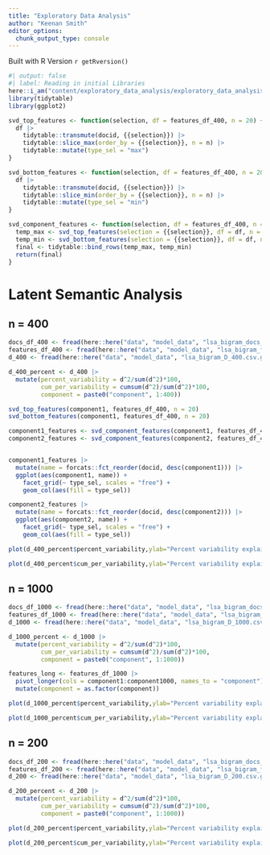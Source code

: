 ```yaml
---
title: "Exploratory Data Analysis"
author: "Keenan Smith"
editor_options: 
  chunk_output_type: console
---
```


Built with R Version `r getRversion()`

```r
#| output: false
#| label: Reading in initial Libraries
here::i_am("content/exploratory_data_analysis/exploratory_data_analysis_lca.qmd")
library(tidytable)
library(ggplot2)

svd_top_features <- function(selection, df = features_df_400, n = 20) {
  df |>
    tidytable::transmute(docid, {{selection}}) |>
    tidytable::slice_max(order_by = {{selection}}, n = n) |>
    tidytable::mutate(type_sel = "max")
}

svd_bottom_features <- function(selection, df = features_df_400, n = 20) {
  df |>
    tidytable::transmute(docid, {{selection}}) |>
    tidytable::slice_min(order_by = {{selection}}, n = n) |>
    tidytable::mutate(type_sel = "min")
}

svd_component_features <- function(selection, df = features_df_400, n = 20) {
  temp_max <- svd_top_features(selection = {{selection}}, df = df, n = n)
  temp_min <- svd_bottom_features(selection = {{selection}}, df = df, n = n)
  final <- tidytable::bind_rows(temp_max, temp_min)
  return(final)
}
```

# Latent Semantic Analysis

## n = 400

```r
docs_df_400 <- fread(here::here("data", "model_data", "lsa_bigram_docs_400.csv.gz"))
features_df_400 <- fread(here::here("data", "model_data", "lsa_bigram_features_400.csv.gz"))
d_400 <- fread(here::here("data", "model_data", "lsa_bigram_D_400.csv.gz"))

d_400_percent <- d_400 |>
  mutate(percent_variability = d^2/sum(d^2)*100,
         cum_per_variability = cumsum(d^2)/sum(d^2)*100,
         component = paste0("component", 1:400))

svd_top_features(component1, features_df_400, n = 20)
svd_bottom_features(component1, features_df_400, n = 20)

component1_features <- svd_component_features(component1, features_df_400, n = 20)
component2_features <- svd_component_features(component2, features_df_400, n = 20)


component1_features |>
  mutate(name = forcats::fct_reorder(docid, desc(component1))) |>
  ggplot(aes(component1, name)) +
    facet_grid(~ type_sel, scales = "free") +
    geom_col(aes(fill = type_sel))

component2_features |>
  mutate(name = forcats::fct_reorder(docid, desc(component2))) |>
  ggplot(aes(component2, name)) +
    facet_grid(~ type_sel, scales = "free") +
    geom_col(aes(fill = type_sel))
```

```r
plot(d_400_percent$percent_variability,ylab="Percent variability explained")

plot(d_400_percent$cum_per_variability,ylab="Percent variability explained",ylim=c(0,100),type="l")
```

## n = 1000

```r
docs_df_1000 <- fread(here::here("data", "model_data", "lsa_bigram_docs_1000.csv.gz"))
features_df_1000 <- fread(here::here("data", "model_data", "lsa_bigram_features_1000.csv.gz"))
d_1000 <- fread(here::here("data", "model_data", "lsa_bigram_D_1000.csv.gz"))

d_1000_percent <- d_1000 |>
  mutate(percent_variability = d^2/sum(d^2)*100,
         cum_per_variability = cumsum(d^2)/sum(d^2)*100,
         component = paste0("component", 1:1000))

features_long <- features_df_1000 |>
  pivot_longer(cols = component1:component1000, names_to = "component") |>
  mutate(component = as.factor(component))
```

```r
plot(d_1000_percent$percent_variability,ylab="Percent variability explained")

plot(d_1000_percent$cum_per_variability,ylab="Percent variability explained",ylim=c(0,100),type="l")
```

## n = 200

```r
docs_df_200 <- fread(here::here("data", "model_data", "lsa_bigram_docs_200.csv.gz"))
features_df_200 <- fread(here::here("data", "model_data", "lsa_bigram_features_200.csv.gz"))
d_200 <- fread(here::here("data", "model_data", "lsa_bigram_D_200.csv.gz"))

d_200_percent <- d_200 |>
  mutate(percent_variability = d^2/sum(d^2)*100,
         cum_per_variability = cumsum(d^2)/sum(d^2)*100,
         component = paste0("component", 1:1000))
```

```r
plot(d_200_percent$percent_variability,ylab="Percent variability explained")

plot(d_200_percent$cum_per_variability,ylab="Percent variability explained",ylim=c(0,100),type="l")
```
